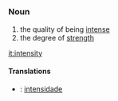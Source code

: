 =={{en}}==
===Noun===
# the quality of being [[intense]]
# the degree of [[strength]]

[[it:intensity]]

====Translations====
*{{pt}}: [[:pt:intensidade|intensidade]]